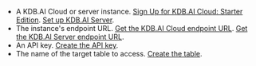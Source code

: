 - A KDB.AI Cloud or server instance. [Sign Up for KDB.AI Cloud: Starter Edition](https://trykdb.kx.com/kdbai/signup/). [Set up KDB.AI Server](https://code.kx.com/kdbai/latest/gettingStarted/kdb-ai-server-setup.html).
- The instance's endpoint URL. [Get the KDB.AI Cloud endpoint URL](https://code.kx.com/kdbai/latest/gettingStarted/kdb-ai-cloud-setup.html#connect-to-your-database). [Get the KDB.AI Server endpoint URL](https://code.kx.com/kdbai/latest/gettingStarted/kdb-ai-server-setup.html).
- An API key. [Create the API key](https://code.kx.com/kdbai/latest/gettingStarted/kdb-ai-cloud-setup.html#create-an-api-key).
- The name of the target table to access. [Create the table](https://code.kx.com/kdbai/latest/gettingStarted/quickstart.html#create-a-new-table).